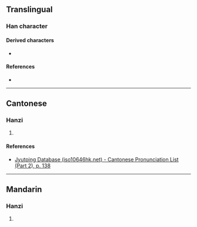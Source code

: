 {{character info}}
==Translingual==

===Han character===
{{Han char|rn=85|rad=水|as=05|sn=8|four=|canj=EHEY|ids=⿰氵冬}}

====Derived characters====
* {{l|mul|[[𪾒]]}}

====References====
* {{Han ref|kx=0615.110|dkj=17273|hdz=31591.040|uh=6CC8|ud=27848}}

----

==Cantonese==

===Hanzi===
{{yue-hanzi|jyut=[[zung1]]|y=jung1}}

# {{rfdef|yue|sort=水05}}

====References====
* [http://www.iso10646hk.net/jp/document/download.jsp Jyutping Database (iso10646hk.net) - Cantonese Pronunciation List (Part 2), p. 138]

----

==Mandarin==

===Hanzi===
{{cmn-hanzi|pin=[[zhōng]] ([[zhong1]])|wg=chung<sup>1</sup>}}

# {{rfdef|cmn|sort=水05}}
